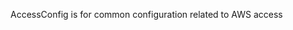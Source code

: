 <!-- Code generated from the comments of the AccessConfig struct in common/access_config.go; DO NOT EDIT MANUALLY -->

AccessConfig is for common configuration related to AWS access

<!-- End of code generated from the comments of the AccessConfig struct in common/access_config.go; -->
